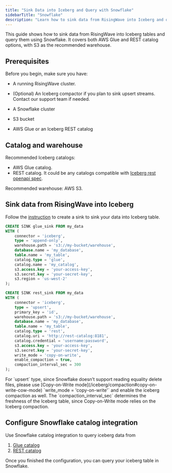 ```yaml
---
title: "Sink Data into Iceberg and Query with Snowflake"
sidebarTitle: "Snowflake"
description: "Learn how to sink data from RisingWave into Iceberg and query it using Snowflake."
---
```


This guide shows how to sink data from RisingWave into Iceberg tables and query them using Snowflake. It covers both AWS Glue and REST catalog options, with S3 as the recommended warehouse.

## Prerequisites

Before you begin, make sure you have:

- A running RisingWave cluster.

- (Optional) An Iceberg compactor if you plan to sink upsert streams. Contact our support team if needed.

- A Snowflake cluster

- S3 bucket

- AWS Glue or an Iceberg REST catalog

## Catalog and warehouse

Recommended Iceberg catalogs:

- AWS Glue catalog.
- REST catalog. It could be any catalogs compatible with [Iceberg rest openapi spec](https://github.com/apache/iceberg/blob/main/open-api/rest-catalog-open-api.yaml).

Recommended warehouse: AWS S3.

## Sink data from RisingWave into Iceberg

Follow the [instruction](/iceberg/deliver-to-iceberg#use-with-different-storage-backends) to create a sink to sink your data into Iceberg table.

```sql Glue + S3 (append-only)
CREATE SINK glue_sink FROM my_data
WITH (
    connector = 'iceberg',
    type = 'append-only',
    warehouse.path = 's3://my-bucket/warehouse',
    database.name = 'my_database',
    table.name = 'my_table',
    catalog.type = 'glue',
    catalog.name = 'my_catalog',
    s3.access.key = 'your-access-key',
    s3.secret.key = 'your-secret-key',
    s3.region = 'us-west-2'
);
```

```sql REST catalog + S3
CREATE SINK rest_sink FROM my_data
WITH (
    connector = 'iceberg',
    type = 'upsert',
    primary_key = 'id',
    warehouse.path = 's3://my-bucket/warehouse',
    database.name = 'my_database',
    table.name = 'my_table',
    catalog.type = 'rest',
    catalog.uri = 'http://rest-catalog:8181',
    catalog.credential = 'username:password',
    s3.access.key = 'your-access-key',
    s3.secret.key = 'your-secret-key',
    write_mode = 'copy-on-write',
    enable_compaction = true,
    compaction_interval_sec = 300
);
```

<Note>
For `upsert` type, since Snowflake doesn’t support reading equality delete files, please use [Copy-on-Write mode](/iceberg/compaction#copy-on-write-cow-mode) `write_mode = 'copy-on-write'` and enable the iceberg compaction as well. The `compaction_interval_sec` determines the freshness of the Iceberg table, since Copy-on-Write mode relies on the Iceberg compaction.
</Note>

## Configure Snowflake catalog integration

Use Snowflake catalog integration to query iceberg data from

1. [Glue catalog](https://docs.snowflake.com/en/user-guide/tables-iceberg-configure-catalog-integration-glue)
2. [REST catalog](https://docs.snowflake.com/en/user-guide/tables-iceberg-configure-catalog-integration-rest)

Once you finished the configuration, you can query your iceberg table in Snowflake.

